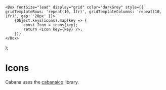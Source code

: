     <Box fontSize="lead" display="grid" color="darkGrey" style={{ gridTemplateRows: 'repeat(10, 1fr)', gridTemplateColumns: 'repeat(10, 1fr)', gap: '20px' }}>
        {Object.keys(icons).map(key => {
            const Icon = icons[key];
            return <Icon key={key} />;
        })}
    </Box>
);

<a id="Icons"></a>

# Icons

Cabana uses the [cabanaico](https://github.com/lucastobrazil/cabanaico) library.

<Icons />
